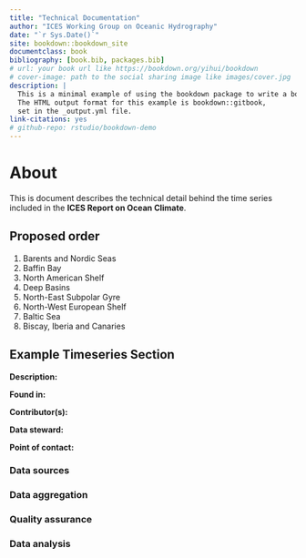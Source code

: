 ```yaml
--- 
title: "Technical Documentation"
author: "ICES Working Group on Oceanic Hydrography"
date: "`r Sys.Date()`"
site: bookdown::bookdown_site
documentclass: book
bibliography: [book.bib, packages.bib]
# url: your book url like https://bookdown.org/yihui/bookdown
# cover-image: path to the social sharing image like images/cover.jpg
description: |
  This is a minimal example of using the bookdown package to write a book.
  The HTML output format for this example is bookdown::gitbook,
  set in the _output.yml file.
link-citations: yes
# github-repo: rstudio/bookdown-demo
---
```


# About {-}

This is document describes the technical detail behind the time series included in the **ICES Report on Ocean Climate**. 


## Proposed order {-}
1. Barents and Nordic Seas
2. Baffin Bay
3. North American Shelf
4. Deep Basins
5. North-East Subpolar Gyre
6. North-West European Shelf
7. Baltic Sea
8. Biscay, Iberia and Canaries

## Example Timeseries Section

**Description:** 


**Found in:**

**Contributor(s):**

**Data steward:**

**Point of contact:**

### Data sources

### Data aggregation

### Quality assurance

### Data analysis
